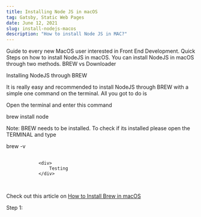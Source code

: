 ```yaml
---
title: Installing Node JS in macOS
tag: Gatsby, Static Web Pages
date: June 12, 2021
slug: install-nodejs-macos
description: "How to install Node JS in MAC?"
---
```


Guide to every new MacOS user interested in Front End Development.
Quick Steps on how to install NodeJS in macOS.
You can install NodeJS in macOS through two methods.
BREW vs Downloader

Installing NodeJS through BREW

It is really easy and recommended to install NodeJS through BREW with a simple one command on the terminal.
All you got to do is

Open the terminal and enter this command

brew install node

Note: BREW needs to be installed. To check if its installed please open the TERMINAL and type

<CodeBlock> brew -v</CodeBlock>

<CodeBlock>
    <pre>
        <code>
            &lt;div&gt;
                Testing
            &lt;/div&gt;
        </code>
    </pre>
</CodeBlock>

Check out this article on <a href="#">How to Install Brew in macOS</a>

Step 1: